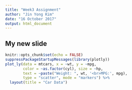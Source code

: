 ---
title: "Week3 Assignment"
author: "Jin Yong Kim"
date: "16 October 2017"
output: html_document
---


## My new slide
```{r}
knitr::opts_chunk$set(echo = FALSE)
suppressPackageStartupMessages(library(plotly))
plot_ly(data = mtcars, x = ~wt, y = ~mpg, 
        color = ~as.factor(cyl), size = ~hp,
        text = ~paste("Weight: ", wt, '<br>MPG:', mpg),
        type = "scatter", mode = "markers") %>%
  layout(title = "Car Data")
```


